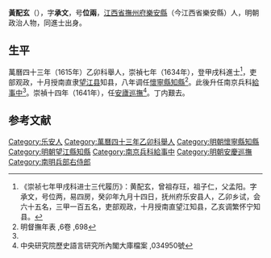 '''黃配玄'''（{{bd|？||1645年}}），字'''承文'''，号'''位兩'''，[[江西省|江西省]][[撫州府|撫州府]][[樂安縣|樂安縣]]（今江西省樂安縣）人，明朝政治人物，同進士出身。

== 生平 ==
萬曆四十三年（1615年）乙卯科舉人，崇禎七年（1634年），登甲戌科進士<ref>《崇祯七年甲戌科进士三代履历》：黄配玄，曾祖存玨，祖子仁，父孟阳。字承文，号位两，易四房，癸卯年九月十四日，抚州府乐安县人，乙卯乡试，会六十五名，三甲一百五名，吏部观政，十月授南直望江知县，乙亥调繁怀宁知县。</ref>，吏部观政，十月授南直隶[[望江县|望江县]]知县，八年调任[[懷寧縣|懷寧縣]][[知縣|知縣]]<ref name="#1">明督撫年表 ,6卷 ,698</ref>。此後升任南京兵科[[給事中|給事中]]<ref name="#1"/>。崇禎十四年（1641年），任[[安廬巡撫|安廬巡撫]]<ref>中央研究院歷史語言研究所內閣大庫檔案 ,034950號</ref>。丁内艱去。

==参考文献==
{{reflist}}

{{start box}}
{{s-off}}
{{s-before|[[劉太清|劉太清]]}}
{{s-title|明朝望江縣知縣|崇禎年間}}
{{s-after|[[楊雲梯|楊雲梯]]}}
{{end box}}

{{崇禎七年甲戌科殿試金榜}}
{{明朝人物小作品}}
{{Authority control}}

{{DEFAULTSORT:Huang黃}}
[[Category:乐安人|Category:乐安人]]
[[Category:萬曆四十三年乙卯科舉人|Category:萬曆四十三年乙卯科舉人]]
[[Category:明朝懷寧縣知縣|Category:明朝懷寧縣知縣]]
[[Category:明朝望江縣知縣|Category:明朝望江縣知縣]]
[[Category:南京兵科給事中|Category:南京兵科給事中]]
[[Category:明朝安慶巡撫|Category:明朝安慶巡撫]]
[[Category:南明兵部右侍郎|Category:南明兵部右侍郎]]